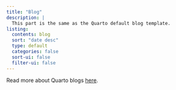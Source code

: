 ```yaml
---
title: "Blog"
description: |
  This part is the same as the Quarto default blog template. 
listing:
  contents: blog
  sort: "date desc"
  type: default
  categories: false
  sort-ui: false
  filter-ui: false
---
```


Read more about Quarto blogs [here](https://quarto.org/docs/websites/website-blog.html). 
